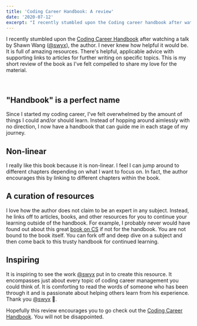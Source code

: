 ```yaml
---
title: 'Coding Career Handbook: A review'
date: '2020-07-12'
excerpt: "I recently stumbled upon the Coding career handbook after watching a talk by Shawn Wang (@swyx), the author. I never knew how helpful it would be. It is full of amazing resources. There's helpful, applicable advice with supporting links to articles for further writing on specific topics. This is my short review of the book as I've felt compelled to share my love for the material. "
---
```


I recently stumbled upon the <a href="https://www.learninpublic.org/?from=DEV.to">Coding Career Handbook</a> after watching a talk by Shawn Wang (<a href="https://twitter.com/swyx">@swyx</a>), the author. I never knew how helpful it would be. It is full of amazing resources. There's helpful, applicable advice with supporting links to articles for further writing on specific topics. This is my short review of the book as I've felt compelled to share my love for the material. 

<br />

## "Handbook" is a perfect name

Since I started my coding career, I've felt overwhelmed by the amount of things I could and/or should learn. Instead of hopping around aimlessly with no direction, I now have a handbook that can guide me in each stage of my journey.
<br />

## Non-linear

I really like this book because it is non-linear. I feel I can jump around to different chapters depending on what I want to focus on. In fact, the author encourages this by linking to different chapters within the book. 
<br />

## A curation of resources

I love how the author does not claim to be an expert in any subject. Instead, he links off to articles, books, and other resources for you to continue your learning outside of the handbook. For example, I probably never would have found out about this great <a href="https://bigmachine.io/products/the-imposters-handbook/">book on CS</a> if not for the handbook. You are not bound to the book itself. You can fork off and deep dive on a subject and then come back to this trusty handbook for continued learning. 
<br />

## Inspiring

It is inspiring to see the work <a href="https://twitter.com/swyx">@swyx</a> put in to create this resource. It encompasses just about every topic of coding career management you could think of. It is comforting to read the words of someone who has been through it and is passionate about helping others learn from his experience. Thank you <a href="https://twitter.com/swyx">@swyx</a> 🙏.
<br />

Hopefully this review encourages you to go check out the <a href="https://www.learninpublic.org/?from=DEV.to">Coding Career Handbook</a>. You will not be disappointed.
